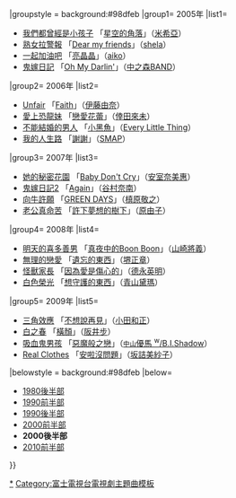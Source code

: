 {{Navbox
|bodyclass=hlist

|name=富士火十劇主題曲2000年代後半部
|titlestyle = background:#87ceeb
|title= 富士[[關西電視台、富士電視台週二晚間十點連續劇|火十]]主題曲{{#if:{{{1|}}}|（{{{1|}}}）|}}
|groupstyle = background:#98dfeb
|group1= 2005年
|list1= 
*[[我們都曾經是小孩子]] 「[[SINGER FOR SINGER|星空的角落]]」（[[MISIA|米希亞]]）
*[[熟女拉警報]] 「[[Dear my friends (shela)|Dear my friends]]」（[[shela]]）
*[[一起加油吧]] 「[[亮晶晶 (單曲)|亮晶晶]]」（[[aiko]]）
*[[鬼嫁日記]] 「[[Oh My Darlin']]」（[[中之森BAND]]）
|group2= 2006年
|list2= 
*[[Unfair]] 「[[Faith/Pureyes|Faith]]」（[[伊藤由奈]]）
*[[愛上恐龍妹]] 「[[戀愛花蕾]]」（[[倖田來未]]）
*[[不能結婚的男人 (日本電視劇)|不能結婚的男人]] 「[[小黑魚]]」（[[Every Little Thing]]）
*[[我的人生路]] 「[[謝謝 (SMAP)|謝謝]]」（[[SMAP]]）
|group3= 2007年
|list3= 
*[[她的秘密花園]] 「[[Baby Don't Cry]]」（[[安室奈美惠]]）
*[[鬼嫁日記|鬼嫁日記2]] 「[[Again (谷村奈南)|Again]]」（[[谷村奈南]]）
*[[向牛許願]] 「[[GREEN DAYS]]」（[[槙原敬之]]）
*[[老公真命苦]] 「[[許下夢想的樹下]]」（[[風味堂|原由子]]）
|group4= 2008年
|list4= 
*[[明天的喜多善男]] 「[[真夜中的Boon Boon]]」（[[山崎將義]]）
*[[無理的戀愛]] 「[[遺忘的東西]]」（[[堺正章]]）
*[[怪獸家長 (電視劇)|怪獸家長]] 「[[因為愛是傷心的]]」（[[德永英明]]）
*[[白色榮光 (電視劇)|白色榮光]] 「[[想守護的東西]]」（[[青山黛瑪]]）
|group5= 2009年
|list5= 
*[[三角效應]] 「[[不想說再見]]」（[[小田和正]]）
*[[白之春]] 「[[橫顏 (阪井步)|橫顏]]」（[[阪井步]]）
*[[吸血鬼男孩]] 「[[惡魔般之戀/NYC|惡魔般之戀]]」（[[中山優馬 w/B.I.Shadow|<small>中山</small>優馬 <sup>w</sup>/B.I.Shadow]]）
*[[Real Clothes]] 「[[Love note|安啦沒問題]]」（[[坂詰美紗子]]）
|belowstyle = background:#98dfeb
|below=
*[[Template:富士火十劇主題曲1980年代後半部|1980後半部]]
*[[Template:富士火十劇主題曲1990年代前半部|1990前半部]]
*[[Template:富士火十劇主題曲1990年代後半部|1990後半部]]
*[[Template:富士火十劇主題曲2000年代前半部|2000前半部]]
*'''2000後半部'''
*[[Template:富士火十劇主題曲2010年代前半部|2010前半部]]
}}
<noinclude>
[[Category:富士火十劇主題曲|*]]
[[Category:富士電視台電視劇主題曲模板]]
</noinclude>